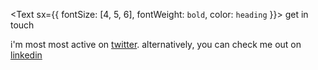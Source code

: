 <Text sx={{ fontSize: [4, 5, 6], fontWeight: `bold`, color: `heading` }}>
  get in touch
</Text>

i'm most most active on [twitter](https://twitter.com/miraclepreneur). alternatively, you can check me out on [linkedin](https://www.linkedin.com/in/miraclepreneur/)


